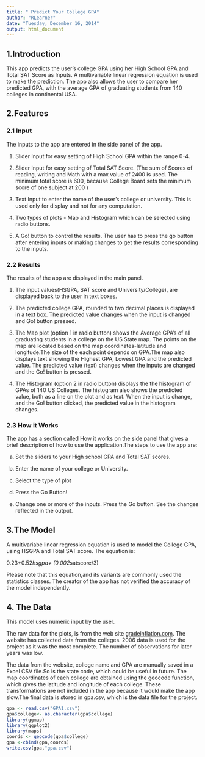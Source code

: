 ```yaml
---
title: " Predict Your College GPA"
author: "RLearner"
date: "Tuesday, December 16, 2014"
output: html_document
---
```


## 1.Introduction
This app predicts  the user's college GPA using her High School GPA and Total SAT Score as Inputs.  A multivariable linear regression equation is used to make the prediction.
The app also allows the user to compare her predicted GPA, with the average GPA of graduating students from 140 colleges in continental USA.

## 2.Features

### 2.1 Input

The inputs to the app are entered in the side panel of the app.

1. Slider Input for easy setting of High School GPA within the range 0-4.

2. Slider Input for easy setting of Total SAT Score. (The sum of Scores of reading, writing and Math  with a max value of 2400 is used. The minimum total score is 600, because College Board sets the minimum score of one subject at 200 )

3. Text Input to enter the name of the user's college or university. This is used only for display and not for any computation.

4. Two types of plots - Map and Histogram which can be selected using radio buttons.

5. A Go! button to control the results. The user has to press the go button after entering inputs or making changes to get the results corresponding to the inputs.

### 2.2 Results

The results of the app are displayed in the main panel.

1. The input values(HSGPA, SAT score and University/College), are displayed back to the user in text boxes.

2. The predicted college GPA, rounded to two decimal places is displayed in a text box. The predicted value changes when the input is changed and Go! button pressed.


3. The Map plot (option 1 in radio button) shows the Average GPA's of all graduating students in a college on the US State map. The points on the map are located based on the map coordinates-latitude and longitude.The size of the each point depends on GPA.The map also displays text showing the  Highest GPA, Lowest GPA and the predicted value. The predicted value (text) changes when the inputs are changed and the Go! button is pressed.

3. The Histogram (option 2 in radio button) displays the the histogram of GPAs of 140 US Colleges. The histogram also shows the predicted value, both as a line on the plot and as text. When the input is change, and the Go! button clicked, the predicted value in the histogram changes.

### 2.3 How it Works
The app has a section called How it works on the side panel that gives a brief description of how to use the application.The steps to use the app are:

a. Set the sliders to your High school GPA and Total SAT scores.

b.  Enter the name of your college or University.

c. Select the type of plot

d. Press the Go Button!

e. Change one or more of the inputs. Press the Go button. See the changes reflected in the output.

## 3.The Model
A multivariabe linear regression equation is used to model the College GPA, using HSGPA and Total SAT score. The equation is:

0.23+0.52*hsgpa+ (0.002*satscore/3)

Please note that this equation,and its variants are commonly used the statistics classes. The creator of the app has not verified the accuracy of the model independently.

## 4. The Data

This model uses numeric input by the user.

The raw data for the plots, is from the web site [ gradeinflation.com](http://www.gradeinflation.com/). The website has collected data from the colleges. 2006 data is used for the project as it was the most complete. The number of observations for later years was low. 

The data from the website, college name and GPA are manually saved in a Excel CSV file.So is the state code, which could be useful in future.
The  map coordinates of each college are obtained using the geocode function, which gives the latitude and longitude of each college. These transformations are not included in the app because it would make the app slow.The final data is stored in gpa.csv, which is the data file for the project.

```r
gpa <- read.csv("GPA1.csv")
gpa$college<- as.character(gpa$college)
library(ggmap)
library(ggplot2)
library(maps)
coords <- geocode(gpa$college)
gpa <-cbind(gpa,coords)
write.csv(gpa,"gpa.csv")
```


